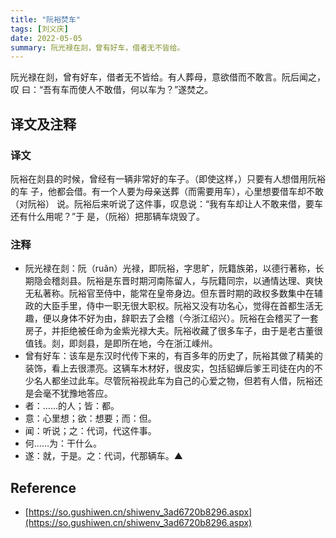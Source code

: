 ```yaml
---
title: "阮裕焚车"
tags: [刘义庆]
date: 2022-05-05
summary: 阮光禄在剡，曾有好车，借者无不皆给。
---
```


阮光禄在剡，曾有好车，借者无不皆给。有人葬母，意欲借而不敢言。阮后闻之，叹
曰：“吾有车而使人不敢借，何以车为？”遂焚之。

## 译文及注释

### 译文

阮裕在剡县的时候，曾经有一辆非常好的车子。（即使这样，）只要有人想借用阮裕的车
子，他都会借。有一个人要为母亲送葬（而需要用车），心里想要借车却不敢（对阮裕）
说。阮裕后来听说了这件事，叹息说：“我有车却让人不敢来借，要车还有什么用呢？”于
是，（阮裕）把那辆车烧毁了。

### 注释

- 阮光禄在剡：阮（ruǎn）光禄，即阮裕，字思旷，阮籍族弟，以德行著称，长期隐会稽剡县。阮裕是东晋时期河南陈留人，与阮籍同宗，以通情达理、爽快无私著称。阮裕官至侍中，能常在皇帝身边。但东晋时期的政权多数集中在辅政的大臣手里，侍中一职无很大职权。阮裕又没有功名心，觉得在首都生活无趣，便以身体不好为由，辞职去了会稽（今浙江绍兴）。阮裕在会稽买了一套房子，并拒绝被任命为金紫光禄大夫。阮裕收藏了很多车子，由于是老古董很值钱。剡，即剡县，是即所在地，今在浙江嵊州。
- 曾有好车：该车是东汉时代传下来的，有百多年的历史了，阮裕其做了精美的装饰，看上去很漂亮。这辆车木材好，很皮实，包括貂蝉后爹王司徒在内的不少名人都坐过此车。尽管阮裕视此车为自己的心爱之物，但若有人借，阮裕还是会毫不犹豫地答应。
- 者：……的人；皆：都。
- 意：心里想；欲：想要；而：但。
- 闻：听说；之：代词，代这件事。
- 何……为：干什么。
- 遂：就，于是。之：代词，代那辆车。▲

## Reference

- [https://so.gushiwen.cn/shiwenv_3ad6720b8296.aspx](https://so.gushiwen.cn/shiwenv_3ad6720b8296.aspx)
